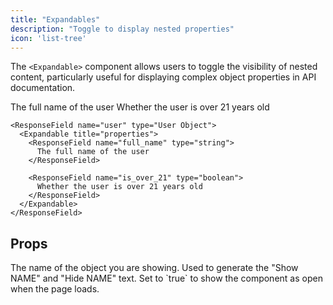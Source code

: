 ```yaml
---
title: "Expandables"
description: "Toggle to display nested properties"
icon: 'list-tree'
---
```


The `<Expandable>` component allows users to toggle the visibility of nested content, particularly useful for displaying complex object properties in API documentation.

<ResponseField name="user" type="User Object">
  <Expandable title="properties">

<ResponseField name="full_name" type="string">
  The full name of the user
</ResponseField>

<ResponseField name="is_over_21" type="boolean">
  Whether the user is over 21 years old
</ResponseField>

  </Expandable>
</ResponseField>

<RequestExample>

```mdx Expandable Example
<ResponseField name="user" type="User Object">
  <Expandable title="properties">
    <ResponseField name="full_name" type="string">
      The full name of the user
    </ResponseField>

    <ResponseField name="is_over_21" type="boolean">
      Whether the user is over 21 years old
    </ResponseField>
  </Expandable>
</ResponseField>
```

</RequestExample>

## Props

<ResponseField name="title" type="string">
  The name of the object you are showing. Used to generate the "Show NAME" and "Hide NAME" text.
</ResponseField>

<ResponseField name="defaultOpen" type="boolean" default="false">
  Set to `true` to show the component as open when the page loads.
</ResponseField>
